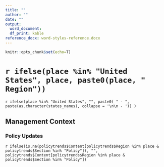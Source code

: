 ```yaml
---
title: ""
author: ""
date: ""
output: 
  word_document:
  df_print: kable
reference_docx: word-styles-reference.docx
---
```

  
```r
knitr::opts_chunk$set(echo=T)
```

# `r ifelse(place %in% "United States", place, paste0(place, " Region")) `

`r ifelse(place %in% "United States", "", paste0( " - ", paste(as.character(states_names), collapse = '\n\n - ')) ) `

## Management Context

### Policy Updates

`r ifelse(is.na(policytrends$Content[policytrends$Region %in% place & policytrends$Section %in% "Policy"]), "", policytrends$Content[policytrends$Region %in% place & policytrends$Section %in% "Policy"]) `
